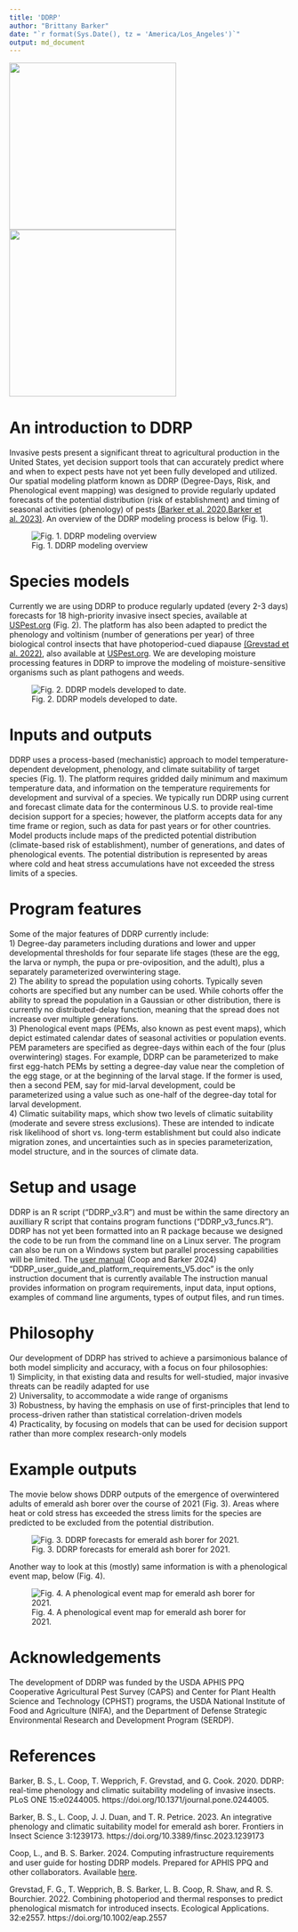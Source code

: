 ```yaml
---
title: 'DDRP'
author: "Brittany Barker"
date: "`r format(Sys.Date(), tz = 'America/Los_Angeles')`"
output: md_document
---
```


<img src="https://github.com/bbarker505/ddrp_v2/blob/master/images/DDRP_logo2.png" width="300"/> <img src="https://github.com/bbarker505/ddrp_v2/blob/master/images/OSU_IPMC_horizontal_2C_O_over_B.png" width="300"/> 


# An introduction to DDRP

Invasive pests present a significant threat to agricultural production in the United States, yet decision support tools that can accurately predict where and when to expect pests have not yet been fully developed and utilized. Our spatial modeling platform known as DDRP (Degree-Days, Risk, and Phenological event mapping) was designed to provide regularly updated forecasts of the potential distribution (risk of establishment) and timing of seasonal activities (phenology) of pests [(Barker et al. 2020, ](https://doi.org/10.1371/journal.pone.0244005)[Barker et al. 2023)](https://doi.org/10.3389/finsc.2023.1239173). An overview of the DDRP modeling process is below (Fig. 1).

![Fig. 1. DDRP modeling overview](https://github.com/bbarker505/ddrp_v2/blob/master/images/model_overview.png?raw=true)

# Species models

Currently we are using DDRP to produce regularly updated (every 2-3 days) forecasts for 18 high-priority invasive insect species, available at [USPest.org](http://uspest.org/CAPS)  (Fig. 2). The platform has also been adapted to predict the phenology and voltinism (number of generations per year) of three biological control insects that have photoperiod-cued diapause [(Grevstad et al. 2022)](https://doi.org/10.1002/eap.2557), also available at [USPest.org](http://uspest.org/dd/dodmaps). We are developing moisture processing features in DDRP to improve the modeling of moisture-sensitive organisms such as plant pathogens and weeds. 

![Fig. 2. DDRP models developed to date.](https://github.com/bbarker505/ddrp_v2/blob/master/images/spp_models.png?raw=true)

# Inputs and outputs

DDRP uses a process-based (mechanistic) approach to model temperature-dependent development, phenology, and climate suitability of target species (Fig. 1). The platform requires gridded daily minimum and maximum temperature data, and information on the temperature requirements for development and survival of a species. We typically run DDRP using current and forecast climate data for the conterminous U.S. to provide real-time decision support for a species; however, the platform accepts data for any time frame or region, such as data for past years or for other countries. Model products include maps of the predicted potential distribution (climate-based risk of establishment), number of generations, and dates of phenological events. The potential distribution is represented by areas where cold and heat stress accumulations have not exceeded the stress limits of a species.

# Program features

Some of the major features of DDRP currently include:  
1)	Degree-day parameters including durations and lower and upper developmental thresholds for four separate life stages (these are the egg, the larva or nymph, the pupa or pre-oviposition, and the adult), plus a separately parameterized overwintering stage.  
2)	The ability to spread the population using cohorts. Typically seven cohorts are specified but any number can be used. While cohorts offer the ability to spread the population in a Gaussian or other distribution, there is currently no distributed-delay function, meaning that the spread does not increase over multiple generations.  
3)	Phenological event maps (PEMs, also known as pest event maps), which depict estimated calendar dates of seasonal activities or population events. PEM parameters are specified as degree-days within each of the four (plus overwintering) stages. For example, DDRP can be parameterized to make first egg-hatch PEMs by setting a degree-day value near the completion of the egg stage, or at the beginning of the larval stage. If the former is used, then a second PEM, say for mid-larval development, could be parameterized using a value such as one-half of the degree-day total for larval development.  
4)	Climatic suitability maps, which show two levels of climatic suitability (moderate and severe stress exclusions). These are intended to indicate risk likelihood of short vs. long-term establishment but could also indicate migration zones, and uncertainties such as in species parameterization, model structure, and in the sources of climate data.  

# Setup and usage

DDRP is an R script ("DDRP_v3.R") and must be within the same directory an auxilliary R script that contains program functions ("DDRP_v3_funcs.R"). DDRP has not yet been formatted into an R package because we designed the code to be run from the command line on a Linux server. The program can also be run on a Windows system but parallel processing capabilities will be limited. The [user manual](https://github.com/bbarker505/ddrp_v3/blob/main/manual/DDRP_user_guide_and_platform_requirements_V5.doc) (Coop and Barker 2024) "DDRP_user_guide_and_platform_requirements_V5.doc" is the only instruction document that is currently available The instruction manual provides information on program requirements, input data, input options, examples of command line arguments, types of output files, and run times.

# Philosophy

Our development of DDRP has strived to achieve a parsimonious balance of both model simplicity and accuracy, with a focus on four philosophies:  
1) Simplicity, in that existing data and results for well-studied, major invasive threats can be readily adapted for use  
2) Universality, to accommodate a wide range of organisms  
3) Robustness, by having the emphasis on use of first-principles that lend to process-driven rather than statistical correlation-driven models  
4) Practicality, by focusing on models that can be used for decision support rather than more complex research-only models  

# Example outputs

The movie below shows DDRP outputs of the emergence of overwintered adults of emerald ash borer over the course of 2021 (Fig. 3). Areas where heat or cold stress has exceeded the stress limits for the species are predicted to be excluded from the potential distribution.

![Fig. 3. DDRP forecasts for emerald ash borer for 2021.](https://github.com/bbarker505/ddrp_v2/blob/master/images/EAB_2021.gif?raw=true)

Another way to look at this (mostly) same information is with a phenological event map, below (Fig. 4).

![Fig. 4. A phenological event map for emerald ash borer for 2021.](https://github.com/bbarker505/ddrp_v2/blob/master/images/EAB_Avg_PEMp0Excl2_20211231.png?raw=TRUE)

# Acknowledgements

The development of DDRP was funded by the USDA APHIS PPQ Cooperative Agricultural Pest Survey (CAPS) and Center for Plant Health Science and Technology (CPHST) programs, the USDA National Institute of Food and Agriculture (NIFA), and the Department of Defense Strategic Environmental Research and Development Program (SERDP). 

# References

Barker, B. S., L. Coop, T. Wepprich, F. Grevstad, and G. Cook. 2020. DDRP: real-time phenology and climatic suitability modeling of invasive insects. PLoS ONE 15:e0244005. https://doi.org/10.1371/journal.pone.0244005.

Barker, B. S., L. Coop, J. J. Duan, and T. R. Petrice. 2023. An integrative phenology and climatic suitability model for emerald ash borer. Frontiers in Insect Science 3:1239173. https://doi.org/10.3389/finsc.2023.1239173 

Coop, L., and B. S. Barker. 2024. Computing infrastructure requirements and user guide for hosting DDRP models. Prepared for APHIS PPQ and other collaborators. Available [here](https://github.com/bbarker505/ddrp_v3/blob/main/manual/DDRP_user_guide_and_platform_requirements_V5.doc).

Grevstad, F. G., T. Wepprich, B. S. Barker, L. B. Coop, R. Shaw, and R. S. Bourchier. 2022. Combining photoperiod and thermal responses to predict phenological mismatch for introduced insects. Ecological Applications. 32:e2557. https://doi.org/10.1002/eap.2557